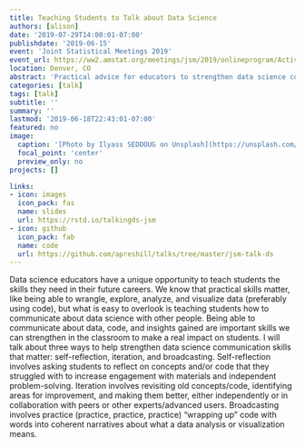 ```yaml
---
title: Teaching Students to Talk about Data Science 
authors: [alison]
date: '2019-07-29T14:00:01-07:00'
publishdate: '2019-06-15'
event: 'Joint Statistical Meetings 2019'
event_url: https://ww2.amstat.org/meetings/jsm/2019/onlineprogram/ActivityDetails.cfm?SessionID=218049
location: Denver, CO
abstract: 'Practical advice for educators to strengthen data science communication skills in the classroom'
categories: [talk]
tags: [talk]
subtitle: ''
summary: ''
lastmod: '2019-06-18T22:43:01-07:00'
featured: no
image:
  caption: '[Photo by Ilyass SEDDOUG on Unsplash](https://unsplash.com/photos/c4lXkCHuaXY)'
  focal_point: 'center'
  preview_only: no
projects: []

links:
- icon: images
  icon_pack: fas
  name: slides
  url: https://rstd.io/talkingds-jsm
- icon: github
  icon_pack: fab
  name: code
  url: https://github.com/apreshill/talks/tree/master/jsm-talk-ds
---
```


 	

Data science educators have a unique opportunity to teach students the skills they need in their future careers. We know that practical skills matter, like being able to wrangle, explore, analyze, and visualize data (preferably using code), but what is easy to overlook is teaching students how to communicate about data science with other people. Being able to communicate about data, code, and insights gained are important skills we can strengthen in the classroom to make a real impact on students. I will talk about three ways to help strengthen data science communication skills that matter: self-reflection, iteration, and broadcasting. Self-reflection involves asking students to reflect on concepts and/or code that they struggled with to increase engagement with materials and independent problem-solving. Iteration involves revisiting old concepts/code, identifying areas for improvement, and making them better, either independently or in collaboration with peers or other experts/advanced users. Broadcasting involves practice (practice, practice, practice) "wrapping up" code with words into coherent narratives about what a data analysis or visualization means. 
